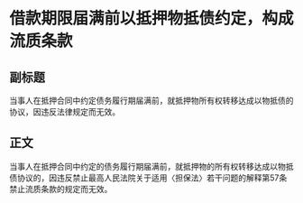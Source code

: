 # 借款期限届满前以抵押物抵债约定，构成流质条款
## 副标题
当事人在抵押合同中约定债务履行期届满前，就抵押物所有权转移达成以物抵债的协议，因违反法律规定而无效。
## 正文
当事人在抵押合同中约定的债务履行期届满前，就抵押物的所有权转移达成以物抵债协议的，因违反禁止最高人民法院关于适用〈担保法〉若干问题的解释第57条禁止流质条款的规定而无效。